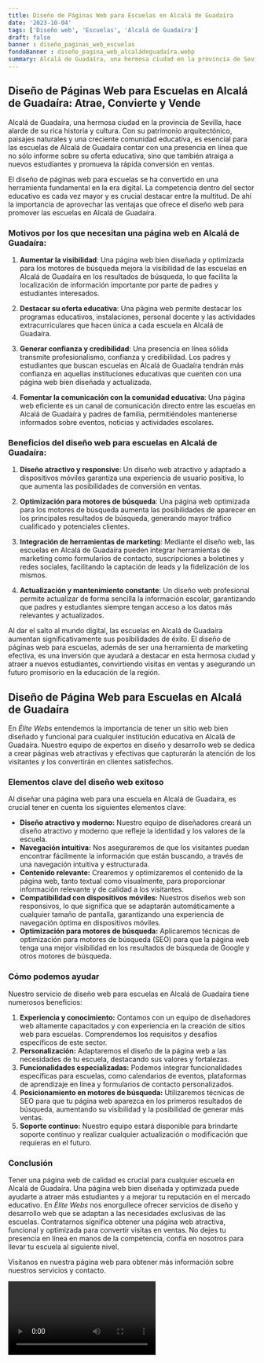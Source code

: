 ```yaml
---
title: Diseño de Páginas Web para Escuelas en Alcalá de Guadaíra
date: '2023-10-04'
tags: ['Diseño web', 'Escuelas', 'Alcalá de Guadaíra']
draft: false
banner : diseño_paginas_web_escuelas
fondoBanner : diseño_pagina_web_alcaládeguadaíra.webp
summary: Alcalá de Guadaíra, una hermosa ciudad en la provincia de Sevilla, hace alarde de su rica historia y cultura. Con su patrimonio arquitectónico, paisajes naturales y una creciente comunidad educativa, es esencial para las escuelas de Alcalá de Guadaíra contar con una presencia en línea que no sólo informe sobre su oferta educativa, sino que también atraiga a nuevos estudiantes y promueva la rápida conversión en ventas.
---
```


## Diseño de Páginas Web para Escuelas en Alcalá de Guadaíra: Atrae, Convierte y Vende

Alcalá de Guadaíra, una hermosa ciudad en la provincia de Sevilla, hace alarde de su rica historia y cultura. Con su patrimonio arquitectónico, paisajes naturales y una creciente comunidad educativa, es esencial para las escuelas de Alcalá de Guadaíra contar con una presencia en línea que no sólo informe sobre su oferta educativa, sino que también atraiga a nuevos estudiantes y promueva la rápida conversión en ventas.

El diseño de páginas web para escuelas se ha convertido en una herramienta fundamental en la era digital. La competencia dentro del sector educativo es cada vez mayor y es crucial destacar entre la multitud. De ahí la importancia de aprovechar las ventajas que ofrece el diseño web para promover las escuelas en Alcalá de Guadaíra.

### Motivos por los que necesitan una página web en Alcalá de Guadaíra:

1. **Aumentar la visibilidad**: Una página web bien diseñada y optimizada para los motores de búsqueda mejora la visibilidad de las escuelas en Alcalá de Guadaíra en los resultados de búsqueda, lo que facilita la localización de información importante por parte de padres y estudiantes interesados.

2. **Destacar su oferta educativa**: Una página web permite destacar los programas educativos, instalaciones, personal docente y las actividades extracurriculares que hacen única a cada escuela en Alcalá de Guadaíra.

3. **Generar confianza y credibilidad**: Una presencia en línea sólida transmite profesionalismo, confianza y credibilidad. Los padres y estudiantes que buscan escuelas en Alcalá de Guadaíra tendrán más confianza en aquellas instituciones educativas que cuenten con una página web bien diseñada y actualizada.

4. **Fomentar la comunicación con la comunidad educativa**: Una página web eficiente es un canal de comunicación directo entre las escuelas en Alcalá de Guadaíra y padres de familia, permitiéndoles mantenerse informados sobre eventos, noticias y actividades escolares.

### Beneficios del diseño web para escuelas en Alcalá de Guadaíra:

1. **Diseño atractivo y responsive**: Un diseño web atractivo y adaptado a dispositivos móviles garantiza una experiencia de usuario positiva, lo que aumenta las posibilidades de conversión en ventas.

2. **Optimización para motores de búsqueda**: Una página web optimizada para los motores de búsqueda aumenta las posibilidades de aparecer en los principales resultados de búsqueda, generando mayor tráfico cualificado y potenciales clientes.

3. **Integración de herramientas de marketing**: Mediante el diseño web, las escuelas en Alcalá de Guadaíra pueden integrar herramientas de marketing como formularios de contacto, suscripciones a boletines y redes sociales, facilitando la captación de leads y la fidelización de los mismos.

4. **Actualización y mantenimiento constante**: Un diseño web profesional permite actualizar de forma sencilla la información escolar, garantizando que padres y estudiantes siempre tengan acceso a los datos más relevantes y actualizados.

Al dar el salto al mundo digital, las escuelas en Alcalá de Guadaíra aumentan significativamente sus posibilidades de éxito. El diseño de páginas web para escuelas, además de ser una herramienta de marketing efectiva, es una inversión que ayudará a destacar en esta hermosa ciudad y atraer a nuevos estudiantes, convirtiendo visitas en ventas y asegurando un futuro promisorio en la educación de la región.

<GifSeo />

<Cta />

## Diseño de Página Web para Escuelas en Alcalá de Guadaíra

En *Élite Webs* entendemos la importancia de tener un sitio web bien diseñado y funcional para cualquier institución educativa en Alcalá de Guadaíra. Nuestro equipo de expertos en diseño y desarrollo web se dedica a crear páginas web atractivas y efectivas que capturarán la atención de los visitantes y los convertirán en clientes satisfechos.

### Elementos clave del diseño web exitoso

Al diseñar una página web para una escuela en Alcalá de Guadaíra, es crucial tener en cuenta los siguientes elementos clave:

- **Diseño atractivo y moderno:** Nuestro equipo de diseñadores creará un diseño atractivo y moderno que refleje la identidad y los valores de la escuela.
- **Navegación intuitiva:** Nos aseguraremos de que los visitantes puedan encontrar fácilmente la información que están buscando, a través de una navegación intuitiva y estructurada.
- **Contenido relevante:** Crearemos y optimizaremos el contenido de la página web, tanto textual como visualmente, para proporcionar información relevante y de calidad a los visitantes.
- **Compatibilidad con dispositivos móviles:** Nuestros diseños web son responsivos, lo que significa que se adaptarán automáticamente a cualquier tamaño de pantalla, garantizando una experiencia de navegación óptima en dispositivos móviles.
- **Optimización para motores de búsqueda:** Aplicaremos técnicas de optimización para motores de búsqueda (SEO) para que la página web tenga una mejor visibilidad en los resultados de búsqueda de Google y otros motores de búsqueda.

### Cómo podemos ayudar

Nuestro servicio de diseño web para escuelas en Alcalá de Guadaíra tiene numerosos beneficios:

1. **Experiencia y conocimiento:** Contamos con un equipo de diseñadores web altamente capacitados y con experiencia en la creación de sitios web para escuelas. Comprendemos los requisitos y desafíos específicos de este sector.
2. **Personalización:** Adaptaremos el diseño de la página web a las necesidades de tu escuela, destacando sus valores y fortalezas.
3. **Funcionalidades especializadas:** Podemos integrar funcionalidades específicas para escuelas, como calendarios de eventos, plataformas de aprendizaje en línea y formularios de contacto personalizados.
4. **Posicionamiento en motores de búsqueda:** Utilizaremos técnicas de SEO para que tu página web aparezca en los primeros resultados de búsqueda, aumentando su visibilidad y la posibilidad de generar más ventas.
5. **Soporte continuo:** Nuestro equipo estará disponible para brindarte soporte continuo y realizar cualquier actualización o modificación que requieras en el futuro.

### Conclusión

Tener una página web de calidad es crucial para cualquier escuela en Alcalá de Guadaíra. Una página web bien diseñada y optimizada puede ayudarte a atraer más estudiantes y a mejorar tu reputación en el mercado educativo. En *Élite Webs* nos enorgullece ofrecer servicios de diseño y desarrollo web que se adaptan a las necesidades exclusivas de las escuelas. Contratarnos significa obtener una página web atractiva, funcional y optimizada para convertir visitas en ventas. No dejes tu presencia en línea en manos de la competencia, confía en nosotros para llevar tu escuela al siguiente nivel.

Visítanos en nuestra página web para obtener más información sobre nuestros servicios y contacto.

<Video />

<CtaBot job='Escuelas' city='Alcalá de Guadaíra'/>

<Gmaps query='Alcalá de Guadaíra+españa+maps' />